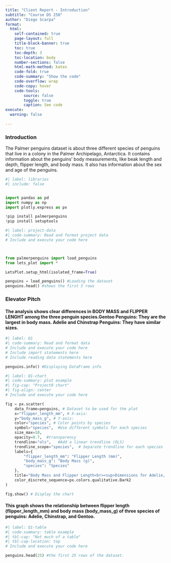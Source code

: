 ```yaml
---
title: "Client Report - Introduction"
subtitle: "Course DS 250"
author: "Diego Scarpa"
format:
  html:
    self-contained: true
    page-layout: full
    title-block-banner: true
    toc: true
    toc-depth: 3
    toc-location: body
    number-sections: false
    html-math-method: katex
    code-fold: true
    code-summary: "Show the code"
    code-overflow: wrap
    code-copy: hover
    code-tools:
        source: false
        toggle: true
        caption: See code
execute: 
  warning: false
    
---
```


### Introduction
The Palmer penguins dataset is about three different species of penguins that live in a colony in the Palmer Archipelago, Antarctica. It contains information about the penguins' body measurements, like beak length and depth, flipper length, and body mass. It also has information about the sex and age of the penguins.

 
```python
#| label: libraries
#| include: false


import pandas as pd
import numpy as np
import plotly.express as px

!pip install palmerpenguins
!pip install setuptools

```

```python
#| label: project-data
#| code-summary: Read and format project data
# Include and execute your code here



from palmerpenguins import load_penguins
from lets_plot import *

LetsPlot.setup_html(isolated_frame=True)

penguins = load_penguins() #Loading the dataset
penguins.head() #shows the first 5 rows

```


### Elevator Pitch

#### The analysis shows clear differences in BODY MASS and FLIPPER LENGHT among the three penguin species.Gentoo Penguins: They are the largest in body mass. Adelie and Chinstrap Penguins: They have similar sizes.


```python
#| label: Q1
#| code-summary: Read and format data
# Include and execute your code here
# Include import statements here 
# Include reading data statements here

penguins.info() #Displaying DataFrame info

```

```python
#| label: Q1-chart
#| code-summary: plot example
#| fig-cap: "Project0 chart"
#| fig-align: center
# Include and execute your code here

fig = px.scatter(
    data_frame=penguins, # Dataset to be used for the plot
    x="flipper_length_mm", # X-axis: 
    y="body_mass_g", # Y-axis: 
    color="species", # Color points by species
    symbol="species",  #Use different symbols for each species
    size_max=10,  
    opacity=0.7,  #transparency
    trendline="ols",   #Add a linear trendline (OLS)
    trendline_scope="species",  # Separate trendline for each species
    labels={
        "flipper_length_mm": "Flipper Length (mm)",
        "body_mass_g": "Body Mass (g)",
        "species": "Species"
    },
    title="Body Mass and Flipper Length<br><sup>Dimensions for Adelie, Chinstrap, and Gentoo Penguins</sup>", # Plot title
    color_discrete_sequence=px.colors.qualitative.Dark2
)

fig.show() # Display the chart

```

#### This graph shows the relationship between flipper length (flipper_length_mm) and body mass (body_mass_g) of three species of penguins: Adelie, Chinstrap, and Gentoo.

```python
#| label: Q1-table
#| code-summary: table example
#| tbl-cap: "Not much of a table"
#| tbl-cap-location: top
# Include and execute your code here

penguins.head(25) #the first 25 rows of the dataset.


```
